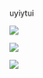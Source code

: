 uyiytui

![](http://localhost:3007/images/362eecb7.png)





![](http://localhost:3007/images/54e3f406.png)



![](http://localhost:3007/images/2ea6785a.png)